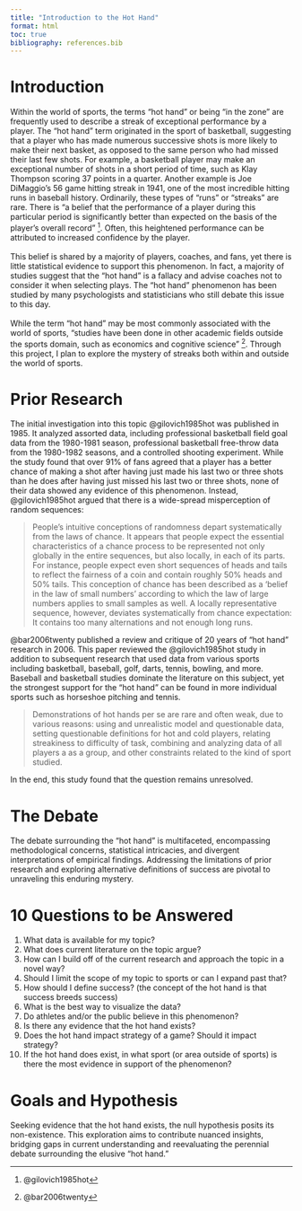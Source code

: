 ```yaml
---
title: "Introduction to the Hot Hand"
format: html
toc: true
bibliography: references.bib
---
```


# Introduction

Within the world of sports, the terms “hot hand” or being “in the zone” are frequently used to describe a streak of exceptional performance by a player. The “hot hand” term originated in the sport of basketball, suggesting that a player who has made numerous successive shots is more likely to make their next basket, as opposed to the same person who had missed their last few shots. For example, a basketball player may make an exceptional number of shots in a short period of time, such as Klay Thompson scoring 37 points in a quarter. Another example is Joe DiMaggio’s 56 game hitting streak in 1941, one of the most incredible hitting runs in baseball history. Ordinarily, these types of “runs” or “streaks” are rare. There is “a belief that the performance of a player during this particular period is significantly better than expected on the basis of the player’s overall record” [^1]. Often, this heightened performance can be attributed to increased confidence by the player. 
<br></br>
This belief is shared by a majority of players, coaches, and fans, yet there is little statistical evidence to support this phenomenon. In fact, a majority of studies suggest that the “hot hand” is a fallacy and advise coaches not to consider it when selecting plays. The “hot hand” phenomenon has been studied by many psychologists and statisticians who still debate this issue to this day. 
<br></br>
While the term “hot hand” may be most commonly associated with the world of sports, “studies have been done in other academic fields outside the sports domain, such as economics and cognitive science” [^2]. Through this project, I plan to explore the mystery of streaks both within and outside the world of sports.


[^1]: @gilovich1985hot

[^2]: @bar2006twenty

# Prior Research

The initial investigation into this topic @gilovich1985hot was published in 1985. It analyzed assorted data, including professional basketball field goal data from the 1980-1981 season, professional basketball free-throw data from the 1980-1982 seasons, and a controlled shooting experiment. While the study found that over 91% of fans agreed that a player has a better chance of making a shot after having just made his last two or three shots than he does after having just missed his last two or three shots, none of their data showed any evidence of this phenomenon. Instead, @gilovich1985hot argued that there is a wide-spread misperception of random sequences:

> People’s intuitive conceptions of randomness depart systematically from the laws of chance. It appears that people expect the essential characteristics of a chance process to be represented not only globally in the entire sequences, but also locally, in each of its parts. For instance, people expect even short sequences of heads and tails to reflect the fairness of a coin and contain roughly 50% heads and 50% tails. This conception of chance has been described as a ‘belief in the law of small numbers’ according to which the law of large numbers applies to small samples as well. A locally representative sequence, however, deviates systematically from chance expectation: It contains too many alternations and not enough long runs.

@bar2006twenty published a review and critique of 20 years of “hot hand” research in 2006. This paper reviewed the @gilovich1985hot study in addition to subsequent research that used data from various sports including basketball, baseball, golf, darts, tennis, bowling, and more. Baseball and basketball studies dominate the literature on this subject, yet the strongest support for the “hot hand” can be found in more individual sports such as horseshoe pitching and tennis. 

> Demonstrations of hot hands per se are rare and often weak, due to various reasons: using and unrealistic model and questionable data, setting questionable definitions for hot and cold players, relating streakiness to difficulty of task, combining and analyzing data of all players a as a group, and other constraints related to the kind of sport studied.

In the end, this study found that the question remains unresolved. 

# The Debate

The debate surrounding the "hot hand" is multifaceted, encompassing methodological concerns, statistical intricacies, and divergent interpretations of empirical findings. Addressing the limitations of prior research and exploring alternative definitions of success are pivotal to unraveling this enduring mystery.

# 10 Questions to be Answered

1. What data is available for my topic? 
2. What does current literature on the topic argue?
3. How can I build off of the current research and approach the topic in a novel way?
4. Should I limit the scope of my topic to sports or can I expand past that? 
5. How should I define success? (the concept of the hot hand is that success breeds success)
6. What is the best way to visualize the data? 
7. Do athletes and/or the public believe in this phenomenon? 
8. Is there any evidence that the hot hand exists?
9. Does the hot hand impact strategy of a game? Should it impact strategy? 
10. If the hot hand does exist, in what sport (or area outside of sports) is there the most evidence in support of the phenomenon? 

# Goals and Hypothesis

Seeking evidence that the hot hand exists, the null hypothesis posits its non-existence. This exploration aims to contribute nuanced insights, bridging gaps in current understanding and reevaluating the perennial debate surrounding the elusive "hot hand."